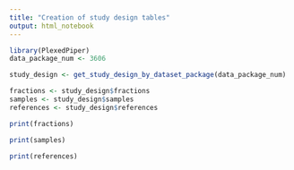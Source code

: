 ```yaml
---
title: "Creation of study design tables"
output: html_notebook
---
```


```r
library(PlexedPiper)
data_package_num <- 3606
```

```r
study_design <- get_study_design_by_dataset_package(data_package_num)

fractions <- study_design$fractions
samples <- study_design$samples
references <- study_design$references
```

```r
print(fractions)
```

```r
print(samples)
```

```r
print(references)
```
